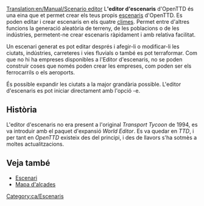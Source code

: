 [[Translation:en/Manual/Scenario editor]]
{{ca/Taula de contingut}}
L''''editor d'escenaris''' d'OpenTTD és una eina que et permet crear els teus propis [[ca/Escenari|escenaris]] d'OpenTTD. Es poden editar i crear escenaris en els quatre [[ca/Manual/Clima|climes]]. Permet entre d'altres funcions la generació aleatòria de terreny, de les poblacions o de les indústries, permetent-ne crear escenaris ràpidament i amb relativa facilitat.

Un escenari generat es pot editar després i afegir-li o modificar-li les ciutats, indústries, carreteres i vies fluvials o també es pot terraformar. Com que no hi ha empreses disponibles a l'Editor d'escenaris, no se poden construir coses que només poden crear les empreses, com poden ser els ferrocarrils o els aeroports.

És possible expandir les ciutats a la major grandària possible. L'editor d'escenaris es pot iniciar directament amb l'opció -e.

==Història==
L'editor d'escenaris no era present a l'original ''Transport Tycoon'' de 1994, es va introduir amb el paquet d'expansió ''World Editor''. Es va quedar en ''TTD'', i per tant en ''OpenTTD'' existeix des del principi, i des de llavors s'ha sotmès a moltes actualitzacions.

==Veja també==
* [[ca/Escenari|Escenari]]
* [[ca/Mapa d'alçades|Mapa d'alçades]]

[[Category:ca/Escenaris]]